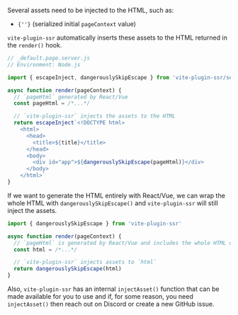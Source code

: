 Several assets need to be injected to the HTML, such as:
<ul  className="inline-code-break">
  <li><code>{'<script type="module" src="/assets/some-script.fbdfdef8.js">'}</code></li>
  <li><code>{'<link rel="stylesheet" type="text/css" href="/assets/some-css.d65b3120.css">'}</code></li>
  <li><code>{'<link rel="preload" as="font" crossorigin type="font/ttf" href="/assets/some-font.2bc54814.ttf">'}</code></li>
  <li><code>{'<link rel="modulepreload" as="script" type="text/javascript" href="/assets/some-script.e046d7f2.js">'}</code></li>
  <li><code>{'<script>window.__vite_plugin_ssr__pageContext = {_pageId:"\u002Fpages\u002FinjectAssets"}</script>'}</code> (serialized initial <code>pageContext</code> value)</li>
</ul>

`vite-plugin-ssr` automatically inserts these assets to the HTML returned in the `render()` hook.

```js
// _default.page.server.js
// Environment: Node.js

import { escapeInject, dangerouslySkipEscape } from 'vite-plugin-ssr/server'

async function render(pageContext) {
  // `pageHtml` generated by React/Vue
  const pageHtml = /*...*/

  // `vite-plugin-ssr` injects the assets to the HTML
  return escapeInject`<!DOCTYPE html>
    <html>
      <head>
        <title>${title}</title>
      </head>
      <body>
        <div id="app">${dangerouslySkipEscape(pageHtml)}</div>
      </body>
    </html>`
}
```

If we want to generate the HTML entirely with React/Vue, we can wrap the whole HTML with `dangerouslySkipEscape()` and `vite-plugin-ssr` will still inject the assets.

```js
import { dangerouslySkipEscape } from 'vite-plugin-ssr'

async function render(pageContext) {
  // `pageHtml` is generated by React/Vue and includes the whole HTML document
  const html = /*...*/

  // `vite-plugin-ssr` injects assets to `html`
  return dangerouslySkipEscape(html)
}
```

Also, `vite-plugin-ssr` has an internal `injectAsset()` function that can be made available for you to use and
if, for some reason, you need `injectAsset()` then reach out on Discord or create a new GitHub issue.
